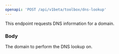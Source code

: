 ```yaml
---
openapi: 'POST /api/v1beta/toolbox/dns-lookup'
---
```


This endpoint requests DNS information for a domain.

### Body

<ParamField body="domain" type="string" required>
  The domain to perform the DNS lookup on.
</ParamField> 